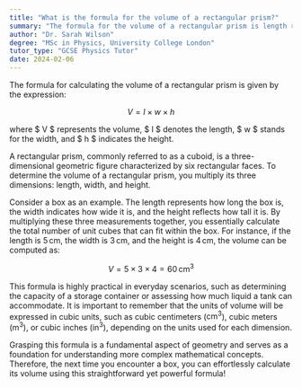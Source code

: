 ```yaml
---
title: "What is the formula for the volume of a rectangular prism?"
summary: "The formula for the volume of a rectangular prism is length × width × height."
author: "Dr. Sarah Wilson"
degree: "MSc in Physics, University College London"
tutor_type: "GCSE Physics Tutor"
date: 2024-02-06
---
```


The formula for calculating the volume of a rectangular prism is given by the expression:

$$
V = l \times w \times h
$$

where $ V $ represents the volume, $ l $ denotes the length, $ w $ stands for the width, and $ h $ indicates the height.

A rectangular prism, commonly referred to as a cuboid, is a three-dimensional geometric figure characterized by six rectangular faces. To determine the volume of a rectangular prism, you multiply its three dimensions: length, width, and height. 

Consider a box as an example. The length represents how long the box is, the width indicates how wide it is, and the height reflects how tall it is. By multiplying these three measurements together, you essentially calculate the total number of unit cubes that can fit within the box. For instance, if the length is $5 \, \text{cm}$, the width is $3 \, \text{cm}$, and the height is $4 \, \text{cm}$, the volume can be computed as:

$$
V = 5 \times 3 \times 4 = 60 \, \text{cm}^3
$$

This formula is highly practical in everyday scenarios, such as determining the capacity of a storage container or assessing how much liquid a tank can accommodate. It is important to remember that the units of volume will be expressed in cubic units, such as cubic centimeters ($\text{cm}^3$), cubic meters ($\text{m}^3$), or cubic inches ($\text{in}^3$), depending on the units used for each dimension.

Grasping this formula is a fundamental aspect of geometry and serves as a foundation for understanding more complex mathematical concepts. Therefore, the next time you encounter a box, you can effortlessly calculate its volume using this straightforward yet powerful formula!
    